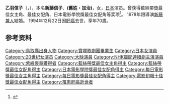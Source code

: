 {{藝人
|姓名 = 乙羽信子
|類型 = 導演
|圖片 = Nobuko Otowa 1955 Scan10017.jpg
|圖片尺寸 =
|圖片簡介 = 
|本名 = 
|羅馬拼音 = Otowa Nobuko
|國籍 = {{JPN}}
|出生日期 = {{birth date|1924|10|1}}
|出生地點 = {{JPN}}[[鳥取縣|鳥取縣]][[西伯郡|西伯郡]]米子町(現[[米子市|米子市]])
|逝世日期 = {{death date and age|1994|12|22|1924|10|1|mf=y}}
|逝世地點 = {{JPN}}
|職業 = [[演員|演員]]
|語言 = [[日語|日語]]
|教育程度 =
|宗教信仰 =
|配偶 = [[新藤兼人|新藤兼人]]
|活躍年代 = 1937年—1994年
}}

'''乙羽信子'''（{{jpn|j=乙羽 信子|hg=おとわ のぶこ|rm=Otowa Nobuko}}，{{bd|1924年|10月1日|1994年|12月22日|}}），本名'''新藤信子'''、'''(舊姓・加治)'''，女，[[日本|日本]]演员。曾获得藍絲帶獎最佳女主角、最佳女配角、日本電影學院獎最佳女配角等奖项<ref>{{cite web |url=http://www.japan-academy-prize.jp/prizes/?t=19 |title=第 19 回日本アカデミー賞優秀作品 (19th Japan Academy Film Prize) |access-date=2021-02-06 |language=ja |website=Japan Academy Film Prize |archive-date=2020-11-24 |archive-url=https://web.archive.org/web/20201124022052/https://www.japan-academy-prize.jp/prizes/?t=19 }}</ref>。
1978年跟導演[[新藤兼人|新藤兼人]]結婚。
1994年12月22日因[[肝癌|肝癌]]去世，享年70歲。

== 参考资料 ==
{{reflist}}

{{宝冢歌剧团雪组主演娘役}}
{{NHK晨間連續劇主演演員}}
{{藍絲帶獎最佳女主角}}
{{藍絲帶獎最佳女配角}}
{{日本電影學院獎最佳女配角}}
{{每日電影獎最佳女主角}}
{{每日電影獎最佳女配角}}
{{電影旬報十佳獎最佳女配角}}

{{Authority control}}
{{DEFAULTSORT:Otowa Nobuko}}
[[Category:鳥取縣出身人物|Category:鳥取縣出身人物]]
[[Category:寶塚歌劇團畢業生|Category:寶塚歌劇團畢業生]]
[[Category:日本女演員|Category:日本女演員]]
[[Category:20世纪女演员|Category:20世纪女演员]]
[[Category:大映演員|Category:大映演員]]
[[Category:NHK晨間連續劇主演演員|Category:NHK晨間連續劇主演演員]]
[[Category:紫綬褒章獲得者|Category:紫綬褒章獲得者]]
[[Category:藍絲帶獎最佳女主角得主|Category:藍絲帶獎最佳女主角得主]]
[[Category:藍絲帶獎最佳女配角得主|Category:藍絲帶獎最佳女配角得主]]
[[Category:日本電影學院獎最佳女配角得主|Category:日本電影學院獎最佳女配角得主]]
[[Category:每日電影獎最佳女主角得主|Category:每日電影獎最佳女主角得主]]
[[Category:每日電影獎最佳女配角得主|Category:每日電影獎最佳女配角得主]]
[[Category:電影旬報十佳獎最佳女配角得主|Category:電影旬報十佳獎最佳女配角得主]]
[[Category:罹患肝癌逝世者|Category:罹患肝癌逝世者]]